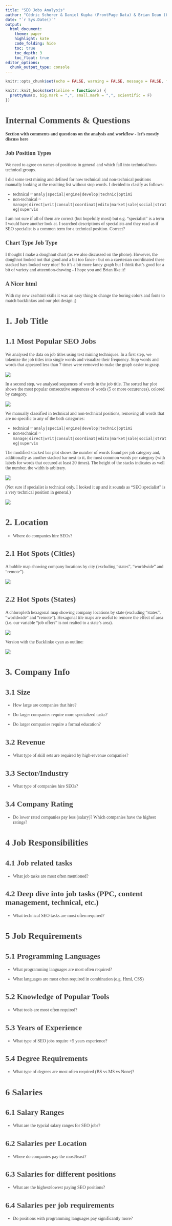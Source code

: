 ```yaml
---
title: "SEO Jobs Analysis"
author: "Cédric Scherer & Daniel Kupka (FrontPage Data) & Brian Dean (backlinko.com)"
date: "`r Sys.Date()`"
output:
  html_document:
    theme: paper
    highlight: kate
    code_folding: hide
    toc: true
    toc_depth: 3
    toc_float: true
editor_options: 
  chunk_output_type: console
---
```


<style>
.list-group-item.active, .list-group-item.active:hover, .list-group-item.active:focus {
  background-color: #00d188;
  border-color: #00d188;
}

body {
  font-family: montserrat;
  color: #444444;
  font-size: 14px;
}

h1 {
  font-weight: bold;
  font-size: 28px;
}

h1.title {
  font-size: 30px;
  color: #00d188;
}

h2 {
  font-size: 24px;
}

h3 {
  font-size: 18px;
}
</style>


```r
knitr::opts_chunk$set(echo = FALSE, warning = FALSE, message = FALSE, fig.showtext = TRUE)

knitr::knit_hooks$set(inline = function(x) {
  prettyNum(x, big.mark = ",", small.mark = ",", scientific = F)
})
```


# Internal Comments & Questions

**Section with comments and questions on the analysis and workflow - let's mostly discuss here**

### Job Position Types

We need to agree on names of positions in general and which fall into technical/non-technical groups.

I did some text mining and defined for now technical and non-technical positions manually looking at the resulting list without stop words. I decided to clasify as follows:

* technical ~  `analy|special|engine|develop|technic|optimi`
* non-technical ~  `manage|direct|writ|consult|coordinat|edito|market|sale|social|strateg|supervis`

I am not sure if all of them are correct (but hopefully most) but e.g. "specialist" is a term I would have another look at. I searched descriptions of specialists and they read as if SEO specialist is a common term for a technical position. Correct?


### Chart Type Job Type

I thought I make a doughnut chart (as we also discussed on the phone). However, the doughnot looked not that good and a bit too fance - but on a caertesian coordinated these stacked bars looked very nice! So it's a bit more fancy graph but I think that's good for a bit of variety and atteention-drawing - I hope you and Brian like it!


### A Nicer html

With my new css/html skills it was an easy thing to change the boring colors and fonts to match backlinkos and our plot design ;)


# 1. Job Title

## 1.1 Most Popular SEO Jobs

We analysed the data on job titles using text mining techniques. In a first step, we tokenize the job titles into single words and visualize their frequency. Stop words and words that appeared less than 7 times were removed to make the graph easier to grasp.

![](../plots/png/1_1_jobs_word_1.png)


In a second step, we analysed sequences of words in the job title. The sorted bar plot shows the most popular consecutive sequences of words (5 or more occurences), colored by category.

![](../plots/png/1_1_jobs_cat_1.png)


We  manually classified in technical and non-technical positions, removing all words that are no specific to any of the both categories: 

* technical ~  `analy|special|engine|develop|technic|optimi`
* non-technical ~  `manage|direct|writ|consult|coordinat|edito|market|sale|social|strateg|supervis`

The modified stacked bar plot shows the number of words found per job category and, additionally as another stacked bar next to it, the most common words per category (with labels for words that occured at least 20 times). The height of the stacks indicates as well the number, the width is arbitrary.

![](../plots/png/1_1_jobs_tech_1.png)

(Not sure if specialist is technical only. I looked it up and it sounds as "SEO specialist" is a very technical position in general.)

![](../plots/png/1_1_jobs_tech_no_spec_1.png)


# 2. Location

* Where do companies hire SEOs?

## 2.1 Hot Spots (Cities)

A bubble map showing company locations by city (excluding "states", "worldwide" and "remote").

![](../plots/png/2_1_map_cities_1.png)


## 2.2 Hot Spots (States)

A chloropleth hexagonal map showing company locations by state (excluding "states", "worldwide" and "remote"). Hexagonal tile maps are useful to remove the effect of area (i.e. our variable "job offers" is not realted to a state's area).

![](../plots/png/2_2_map_hex_states_1.png)

Version with the Backlinko cyan as outline:

![](../plots/png/2_2_map_hex_states_bl_1.png)


# 3. Company Info

## 3.1	Size

* How large are companies that hire? 

* Do larger companies require more specialized tasks? 

* Do larger companies require a formal education?


## 3.2	Revenue 

* What type of skill sets are required by high-revenue companies?


## 3.3	Sector/Industry

* What type of companies hire SEOs? 


## 3.4	Company Rating

* Do lower rated companies pay less (salary)? Which companies have the highest ratings? 


# 4	Job Responsibilities

## 4.1	Job related tasks

* What job tasks are most often mentioned? 


## 4.2	Deep dive into job tasks (PPC, content management, technical, etc.)

* What technical SEO tasks are most often required?


# 5	Job Requirements

## 5.1	Programming Languages

* What programming languages are most often required? 

* What languages are most often required in combination (e.g. Html, CSS)


## 5.2	Knowledge of Popular Tools

* What tools are most often required?


## 5.3	Years of Experience

* What type of SEO jobs require +5 years experience? 


## 5.4	Degree Requirements

* What type of degrees are most often required (BS vs MS vs None)? 


# 6	Salaries

## 6.1	Salary Ranges

* What are the typcial salary ranges for SEO jobs?


## 6.2	Salaries per Location

* Where do companies pay the most/least?


## 6.3	Salaries for different positions

* What are the highest/lowest paying SEO positions?


## 6.4	Salaries per job requirements

* Do positions with programming languages pay significantly more?



